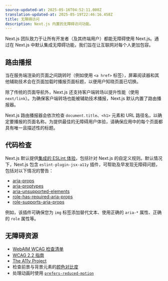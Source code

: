 ```yaml
---
source-updated-at: 2025-05-16T04:52:11.000Z
translation-updated-at: 2025-05-19T22:46:16.458Z
title: 无障碍访问
description: Next.js 内置的无障碍访问功能。
---
```


Next.js 团队致力于让所有开发者（及其终端用户）都能无障碍使用 Next.js。通过在 Next.js 中默认集成无障碍功能，我们旨在让互联网对每个人更加包容。

## 路由播报

当在服务端渲染的页面之间跳转时（例如使用 `<a href>` 标签），屏幕阅读器和其他辅助技术会在页面加载时播报页面标题，以便用户知晓页面已切换。

除了传统的页面导航外，Next.js 还支持客户端转场以提升性能（使用 `next/link`）。为确保客户端转场也能被辅助技术播报，Next.js 默认内置了路由播报器。

Next.js 路由播报器会依次检查 `document.title`、`<h1>` 元素和 URL 路径名，以确定要播报的页面名称。为提供最佳的无障碍用户体验，请确保应用中的每个页面都具有唯一且描述性的标题。

## 代码检查

Next.js 默认提供[集成的 ESLint 体验](/docs/pages/api-reference/config/eslint)，包括针对 Next.js 的自定义规则。默认情况下，Next.js 包含 `eslint-plugin-jsx-a11y` 插件，可帮助及早发现无障碍问题，包括对以下情况的警告：

- [aria-props](https://github.com/jsx-eslint/eslint-plugin-jsx-a11y/blob/HEAD/docs/rules/aria-props.md?rgh-link-date=2021-06-04T02%3A10%3A36Z)
- [aria-proptypes](https://github.com/jsx-eslint/eslint-plugin-jsx-a11y/blob/HEAD/docs/rules/aria-proptypes.md?rgh-link-date=2021-06-04T02%3A10%3A36Z)
- [aria-unsupported-elements](https://github.com/jsx-eslint/eslint-plugin-jsx-a11y/blob/HEAD/docs/rules/aria-unsupported-elements.md?rgh-link-date=2021-06-04T02%3A10%3A36Z)
- [role-has-required-aria-props](https://github.com/jsx-eslint/eslint-plugin-jsx-a11y/blob/HEAD/docs/rules/role-has-required-aria-props.md?rgh-link-date=2021-06-04T02%3A10%3A36Z)
- [role-supports-aria-props](https://github.com/jsx-eslint/eslint-plugin-jsx-a11y/blob/HEAD/docs/rules/role-supports-aria-props.md?rgh-link-date=2021-06-04T02%3A10%3A36Z)

例如，该插件可确保您为 `img` 标签添加替代文本、使用正确的 `aria-*` 属性、正确的 `role` 属性等。

## 无障碍资源

- [WebAIM WCAG 检查清单](https://webaim.org/standards/wcag/checklist)
- [WCAG 2.2 指南](https://www.w3.org/TR/WCAG22/)
- [The A11y Project](https://www.a11yproject.com/)
- 检查前景与背景元素的[颜色对比度](https://developer.mozilla.org/docs/Web/Accessibility/Understanding_WCAG/Perceivable/Color_contrast)
- 处理动画时使用 [`prefers-reduced-motion`](https://web.dev/prefers-reduced-motion/)